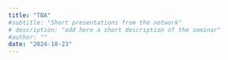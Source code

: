 ```yaml
---
title: "TBA"
#subtitle: "Short presentations from the network" 
# description: "add here a short description of the seminar" 
#author: ""
date: "2024-10-23"
---
```

